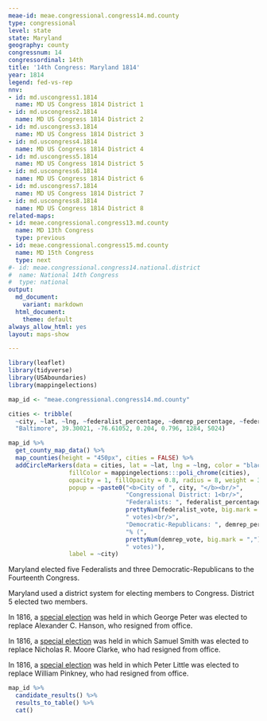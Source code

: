 ```yaml
---
meae-id: meae.congressional.congress14.md.county
type: congressional
level: state
state: Maryland
geography: county
congressnum: 14
congressordinal: 14th
title: '14th Congress: Maryland 1814'
year: 1814
legend: fed-vs-rep
nnv:
- id: md.uscongress1.1814
  name: MD US Congress 1814 District 1
- id: md.uscongress2.1814
  name: MD US Congress 1814 District 2
- id: md.uscongress3.1814
  name: MD US Congress 1814 District 3
- id: md.uscongress4.1814
  name: MD US Congress 1814 District 4
- id: md.uscongress5.1814
  name: MD US Congress 1814 District 5
- id: md.uscongress6.1814
  name: MD US Congress 1814 District 6
- id: md.uscongress7.1814
  name: MD US Congress 1814 District 7
- id: md.uscongress8.1814
  name: MD US Congress 1814 District 8
related-maps:
- id: meae.congressional.congress13.md.county
  name: MD 13th Congress
  type: previous
- id: meae.congressional.congress15.md.county
  name: MD 15th Congress
  type: next
#- id: meae.congressional.congress14.national.district
#  name: National 14th Congress
#  type: national
output:
  md_document:
    variant: markdown
  html_document:
    theme: default
always_allow_html: yes
layout: maps-show

---
```


```r
library(leaflet)
library(tidyverse)
library(USAboundaries)
library(mappingelections)

map_id <- "meae.congressional.congress14.md.county"

cities <- tribble(
  ~city, ~lat, ~lng, ~federalist_percentage, ~demrep_percentage, ~federalist_vote, ~demrep_vote,
  "Baltimore", 39.30021, -76.61052, 0.204, 0.796, 1284, 5024)
```

<div class="map">

```r
map_id %>%
  get_county_map_data() %>%
  map_counties(height = "450px", cities = FALSE) %>%
  addCircleMarkers(data = cities, lat = ~lat, lng = ~lng, color = "black",
                 fillColor = mappingelections:::poli_chrome(cities),
                 opacity = 1, fillOpacity = 0.8, radius = 8, weight = 3,
                 popup = ~paste0("<b>City of ", city, "</b><br/>",
                                 "Congressional District: 1<br/>",
                                 "Federalists: ", federalist_percentage * 100, "% (", 
                                 prettyNum(federalist_vote, big.mark = ","), 
                                 " votes)<br/>",
                                 "Democratic-Republicans: ", demrep_percentage * 100,
                                 "% (", 
                                 prettyNum(demrep_vote, big.mark = ","),
                                 " votes)"),
                 label = ~city) 
```

</div>

Maryland elected five Federalists and three Democratic-Republicans to the Fourteenth Congress. 

Maryland used a district system for electing members to Congress. District 5 elected two members.

In 1816, a [special election](https://elections.lib.tufts.edu/catalog/tufts:md.uscongress3.specialelection.1816) was held in which George Peter was elected to replace Alexander C. Hanson, who resigned from office. 

In 1816, a [special election](https://elections.lib.tufts.edu/catalog/tufts:md.uscongress5.specialelection1.1816) was held in which Samuel Smith was elected to replace Nicholas R. Moore Clarke, who had resigned from office. 

In 1816, a [special election](https://elections.lib.tufts.edu/catalog/tufts:md.uscongress5.specialelection2.1816) was held in which Peter Little was elected to replace William Pinkney, who had resigned from office. 

<div class="results-table">

```r
map_id %>%
  candidate_results() %>%
  results_to_table() %>%
  cat()
```

</div>
